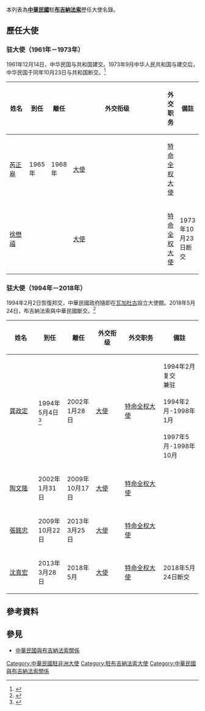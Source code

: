 
本列表為'''[[中華民國|中華民國]]'''駐'''[[布吉納法索|布吉納法索]]'''歷任大使名錄。

==歷任大使==
=== {{ROC}}驻{{flag|上伏塔}}大使（1961年－1973年） ===
1961年12月14日，中华民国与{{flag|上伏塔}}共和国建交。1973年9月中华人民共和国与{{flag|上伏塔}}建交后，中华民国于同年10月23日与{{flag|上伏塔}}共和国断交。<ref name=xu>{{cite book|title=《台灣歷史辭典》（附錄）|author=許雪姬|publisher=行政院文化建設委員會|chapter=中華民國歷任駐外大使(遷臺後，1949~2003.10)}}</ref>

{| class="wikitable"
|- 
! width=12%  |姓名
! width=10%  |到任
! width=10%  |離任
! width=8%   |外交衔级
! width=10%  |外交职务
! width=13%  colspan="2" | 備註
|-
| [[芮正皋|芮正皋]]
| 1965年
| 1968年
| [[大使|大使]]
| [[特命全权大使|特命全权大使]]
|
|-
| [[徐懋禧|徐懋禧]]
|
|
| [[大使|大使]]
| [[特命全权大使|特命全权大使]]
| 1973年10月23日断交
|}

=== {{ROC}}驻{{BFA}}大使（1994年－2018年） ===
1994年2月2日恢復邦交，中華民國政府隨即在[[瓦加杜古|瓦加杜古]]設立大使館。2018年5月24日，布吉納法索與中華民國斷交。<ref>{{Cite web |url = https://www.mofa.gov.tw/News_Content.aspx?n=8742DCE7A2A28761&s=9E27EE1F74D49767 |date = 2018年5月24日 |title = 中華民國政府基於維護國家尊嚴，決定自即日起終止與布吉納法索的外交關係 |publisher = [[中華民國外交部|中華民國外交部]] |accessdate = 2018年5月26日 |archive-date = 2018年5月26日 |archive-url = https://web.archive.org/web/20180526191321/https://www.mofa.gov.tw/News_Content.aspx?n=8742DCE7A2A28761&s=9E27EE1F74D49767 |dead-url = no }}</ref>

{| class="wikitable"
|- 
! width=15%  |姓名
! width=15%  |到任
! width=15%  |離任
! width=15%  |外交衔级
! width=20%  |外交职务
! width=20%  colspan="2" | 備註
|-
| [[龚政定|龚政定]]
| 1994年5月4日<ref>{{cite news|url=https://www.mofa.gov.tw/News_Content.aspx?n=FAEEE2F9798A98FD&sms=6DC19D8F09484C89&s=8686C8706C7B768F|title=駐布吉納法索共和國新任大使龚政定飛抵布國首都瓦加杜古履新|publisher=[[中華民國外交部|中華民國外交部]]|date=1994-05-07|accessdate=2018-03-21|archive-date=2020-11-05|archive-url=https://web.archive.org/web/20201105174121/https://www.mofa.gov.tw/News_Content.aspx?n=FAEEE2F9798A98FD&sms=6DC19D8F09484C89&s=8686C8706C7B768F}}</ref>
| 2002年1月28日
| [[大使|大使]]
| [[特命全权大使|特命全权大使]]
| 1994年2月复交<br/>兼驻<br>{{LBR}}<br>1994年2月-1998年1月<br>{{STP}}<br>1997年5月-1998年10月
|-
| [[陶文隆|陶文隆]]
| 2002年1月31日
| 2009年10月17日
| [[大使|大使]]
| [[特命全权大使|特命全权大使]]
|
|-
| [[張銘忠|張銘忠]]
| 2009年10月22日
| 2013年3月25日
| [[大使|大使]]
| [[特命全权大使|特命全权大使]]
|
|-
| [[沈真宏|沈真宏]]
| 2013年3月28日
| 2018年5月
| [[大使|大使]]
| [[特命全权大使|特命全权大使]]
| 2018年5月24日斷交
|}

==參考資料==
{{reflist}}

== 參見 ==
* [[中華民國與布吉納法索關係|中華民國與布吉納法索關係]]

{{中華民國駐外大使}}

[[Category:中華民國駐非洲大使|Category:中華民國駐非洲大使]]
[[Category:駐布吉納法索大使|Category:駐布吉納法索大使]]
[[Category:中華民國與布吉納法索關係|Category:中華民國與布吉納法索關係]]